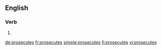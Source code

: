 ==English==

===Verb===
{{head|en|verb form}}

# {{en-third-person singular of|prosecute}}

[[de:prosecutes]]
[[fr:prosecutes]]
[[simple:prosecutes]]
[[fi:prosecutes]]
[[vi:prosecutes]]